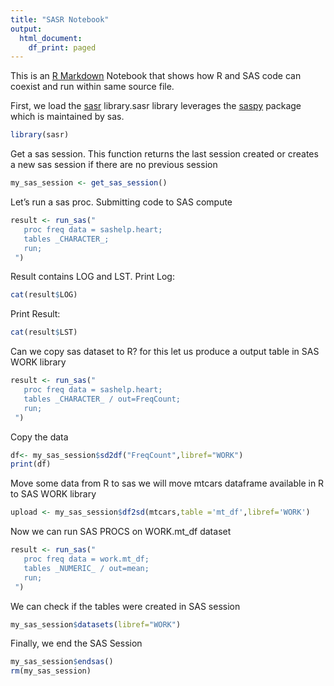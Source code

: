 ```yaml
---
title: "SASR Notebook"
output:
  html_document:
    df_print: paged
---
```


This is an [R Markdown](http://rmarkdown.rstudio.com) Notebook that shows how R and SAS code can coexist and run within same source file. 


First, we load the [sasr](https://github.com/insightsengineering/sasr) library.sasr library leverages the [saspy](https://github.com/sassoftware/saspy) package which is maintained by sas.

```r
library(sasr)
```

Get a sas session. This function returns the last session created or creates a new sas session if there are no previous session
```r
my_sas_session <- get_sas_session()
```



Let's run a sas proc. Submitting  code to SAS compute


```r

result <- run_sas("
   proc freq data = sashelp.heart;
   tables _CHARACTER_;
   run;
 ")

```
Result contains LOG and LST.
Print Log:
```r
cat(result$LOG)

```

Print Result:
```r
cat(result$LST)
```

Can we copy sas dataset to R? for this let us produce a output table in SAS WORK library

```r
result <- run_sas("
   proc freq data = sashelp.heart;
   tables _CHARACTER_ / out=FreqCount;
   run;
 ")
```

Copy the data 
```r
df<- my_sas_session$sd2df("FreqCount",libref="WORK")
print(df)
```
Move some data from R to sas we will move mtcars dataframe available in R to SAS WORK library


```r
upload <- my_sas_session$df2sd(mtcars,table ='mt_df',libref='WORK')
```


Now we can run SAS PROCS on WORK.mt_df dataset

```r
result <- run_sas("
   proc freq data = work.mt_df;
   tables _NUMERIC_ / out=mean;
   run;
 ")

```

We can check if the tables were created in SAS session

```r
my_sas_session$datasets(libref="WORK")
```

Finally, we end the SAS Session

```r
my_sas_session$endsas()
rm(my_sas_session)
```